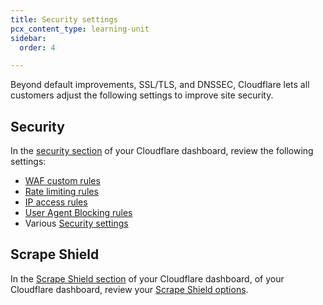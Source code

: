 ```yaml
---
title: Security settings
pcx_content_type: learning-unit
sidebar:
  order: 4

---
```


Beyond default improvements, SSL/TLS, and DNSSEC, Cloudflare lets all customers adjust the following settings to improve site security.

## Security

In the [security section](https://dash.cloudflare.com/?to=/:account/:zone/security) of your Cloudflare dashboard, review the following settings:

* [WAF custom rules](/waf/custom-rules/)
* [Rate limiting rules](/waf/rate-limiting-rules/)
* [IP access rules](/waf/tools/ip-access-rules/)
* [User Agent Blocking rules](/waf/tools/user-agent-blocking/)
* Various [Security settings](/waf/tools/)

## Scrape Shield

In the [Scrape Shield section](https://dash.cloudflare.com/?to=/:account/:zone/content-protection) of your Cloudflare dashboard, of your Cloudflare dashboard, review your [Scrape Shield options](/waf/tools/scrape-shield/).